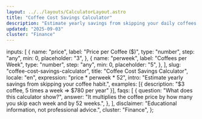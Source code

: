 ```yaml
---
layout: ../../layouts/CalculatorLayout.astro
title: "Coffee Cost Savings Calculator"
description: "Estimate yearly savings from skipping your daily coffees."
updated: "2025-09-03"
cluster: "Finance"
---
```



  inputs: [
    {
      name: "price",
      label: "Price per Coffee ($)",
      type: "number",
      step: "any",
      min: 0,
      placeholder: "3",
    },
    {
      name: "perweek",
      label: "Coffees per Week",
      type: "number",
      step: "any",
      min: 0,
      placeholder: "5",
    },
  ],
  slug: "coffee-cost-savings-calculator",
  title: "Coffee Cost Savings Calculator",
  locale: "en",
  expression: "price * perweek * 52",
  intro: "Estimate yearly savings from skipping your coffee habit.",
  examples: [{ description: "$3 coffee, 5 times a week ⇒ $780 per year" }],
  faqs: [
    {
      question: "What does this calculator show?",
      answer:
        "It multiplies the coffee price by how many you skip each week and by 52 weeks.",
    },
  ],
  disclaimer: "Educational information, not professional advice.",
  cluster: "Finance",
};

<Calculator schema={schema} />

